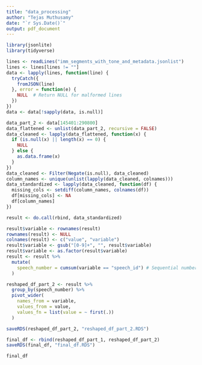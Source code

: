 ```yaml
---
title: "data_processing"
author: "Tejas Muthusamy"
date: "`r Sys.Date()`"
output: pdf_document
---
```


```r
library(jsonlite)
library(tidyverse)

lines <- readLines("imm_segments_with_tone_and_metadata.jsonlist")
lines <- lines[lines != ""]
data <- lapply(lines, function(line) {
  tryCatch({
    fromJSON(line)
  }, error = function(e) {
    NULL  # Return NULL for malformed lines
  })
})
data <- data[!sapply(data, is.null)]
```

```r
data_part_2 <- data[145401:290800]
data_flattened <- unlist(data_part_2, recursive = FALSE)
data_cleaned <- lapply(data_flattened, function(x) {
  if (is.null(x) || length(x) == 0) {
    NULL  
  } else {
    as.data.frame(x) 
  }
})
data_cleaned <- Filter(Negate(is.null), data_cleaned)
column_names <- unique(unlist(lapply(data_cleaned, colnames)))
data_standardized <- lapply(data_cleaned, function(df) {
  missing_cols <- setdiff(column_names, colnames(df))
  df[missing_cols] <- NA
  df[column_names] 
})

result <- do.call(rbind, data_standardized)

result$variable <- rownames(result)
rownames(result) <- NULL
colnames(result) <- c("value", "variable")
result$variable <- gsub("[0-9]+", "", result$variable)
result$variable <- as.factor(result$variable)
result <- result %>%
  mutate(
    speech_number = cumsum(variable == "speech_id") # Sequential numbers for "speech_id"
  )

reshaped_df_part_2 <- result %>%
  group_by(speech_number) %>%
  pivot_wider(
    names_from = variable,
    values_from = value,
    values_fn = list(value = ~ first(.)) 
  )

saveRDS(reshaped_df_part_2, "reshaped_df_part_2.RDS")
```

```r
final_df <- rbind(reshaped_df_part_1, reshaped_df_part_2)
saveRDS(final_df, "final_df.RDS")
```

```r
final_df
```
